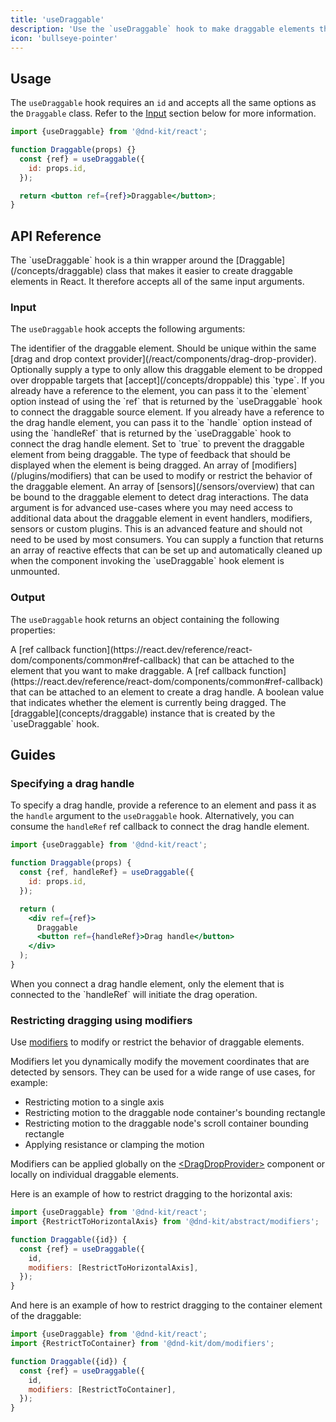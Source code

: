 ```yaml
---
title: 'useDraggable'
description: 'Use the `useDraggable` hook to make draggable elements that can dropped over droppable targets.'
icon: 'bullseye-pointer'
---
```



<Story id="react-draggable--example" height="125" hero />

## Usage

The `useDraggable` hook requires an `id` and accepts all the same options as the `Draggable` class. Refer to the [Input](#input) section below for more information.

```jsx
import {useDraggable} from '@dnd-kit/react';

function Draggable(props) {}
  const {ref} = useDraggable({
    id: props.id,
  });

  return <button ref={ref}>Draggable</button>;
}
```

## API Reference

<Note>
  The `useDraggable` hook is a thin wrapper around the [Draggable](/concepts/draggable) class that makes it easier to create draggable elements in React. It therefore accepts all of the same input arguments.
</Note>

### Input

The `useDraggable` hook accepts the following arguments:

<ParamField path="id" type="string | number" required>
  The identifier of the draggable element. Should be unique within the same [drag and drop context provider](/react/components/drag-drop-provider).
</ParamField>

<ParamField path="type" type="string | number | Symbol">
  Optionally supply a type to only allow this draggable element to be dropped over droppable targets that [accept](/concepts/droppable) this `type`.
</ParamField>

<ParamField path="element" type="Element | Ref<Element>">
  If you already have a reference to the element, you can pass it to the `element` option instead of using the `ref` that is returned by the `useDraggable` hook to connect the draggable source element.
</ParamField>

<ParamField path="handle" type="Element | Ref<Element>">
  If you already have a reference to the drag handle element, you can pass it to the `handle` option instead of using the `handleRef` that is returned by the `useDraggable` hook to connect the drag handle element.
</ParamField>

<ParamField path="disabled" type="boolean">
  Set to `true` to prevent the draggable element from being draggable.
</ParamField>

<ParamField path="feedback" type="'default' | 'clone' | 'move' | 'none'">
  The type of feedback that should be displayed when the element is being dragged.
</ParamField>

<ParamField path="modifiers" type="Modifier[]">
  An array of [modifiers](/plugins/modifiers) that can be used to modify or restrict the behavior of the draggable element.
</ParamField>

<ParamField path="sensors" type="Sensors[]">
  An array of [sensors](/sensors/overview) that can be bound to the draggable element to detect drag interactions.
</ParamField>

<ParamField path="data" type="{[key: string]: any}">
  The data argument is for advanced use-cases where you may need access to additional data about the draggable element in event handlers, modifiers, sensors or custom plugins.
</ParamField>

<ParamField path="effects" type="(manager: DragDropManager) => Effect[]">
  <Info>This is an advanced feature and should not need to be used by most consumers.</Info>
  You can supply a function that returns an array of reactive effects that can be set up and automatically cleaned up when the component invoking the `useDraggable` hook element is unmounted.
</ParamField>

### Output

The `useDraggable` hook returns an object containing the following properties:

<ResponseField name="ref" type="(element: Element) => void">
  A [ref callback function](https://react.dev/reference/react-dom/components/common#ref-callback) that can be attached to the element that you want to make draggable.
</ResponseField>

<ResponseField name="handleRef" type="(element: Element) => void">
  A [ref callback function](https://react.dev/reference/react-dom/components/common#ref-callback) that can be attached to an element to create a drag handle.
</ResponseField>

<ResponseField name="isDragSource" type="boolean">
  A boolean value that indicates whether the element is currently being dragged.
</ResponseField>

<ResponseField name="draggable" type="Draggable">
  The [draggable](concepts/draggable) instance that is created by the `useDraggable` hook.
</ResponseField>

## Guides

### Specifying a drag handle

To specify a drag handle, provide a reference to an element and pass it as the `handle` argument to the `useDraggable` hook. Alternatively, you can consume the `handleRef` ref callback to connect the drag handle element.

```jsx
import {useDraggable} from '@dnd-kit/react';

function Draggable(props) {
  const {ref, handleRef} = useDraggable({
    id: props.id,
  });

  return (
    <div ref={ref}>
      Draggable
      <button ref={handleRef}>Drag handle</button>
    </div>
  );
}
```

<Note>
  When you connect a drag handle element, only the element that is connected to the `handleRef` will initiate the drag operation.
</Note>

<Story id="react-draggable-drag-handles--drag-handle" />

### Restricting dragging using modifiers

Use [modifiers](/plugins/modifiers) to modify or restrict the behavior of draggable elements.

Modifiers let you dynamically modify the movement coordinates that are detected by sensors. They can be used for a wide range of use cases, for example:

- Restricting motion to a single axis
- Restricting motion to the draggable node container's bounding rectangle
- Restricting motion to the draggable node's scroll container bounding rectangle
- Applying resistance or clamping the motion

Modifiers can be applied globally on the [&lt;DragDropProvider&gt;](/react/components/drag-drop-provider) component or locally on individual draggable elements.

Here is an example of how to restrict dragging to the horizontal axis:

```jsx
import {useDraggable} from '@dnd-kit/react';
import {RestrictToHorizontalAxis} from '@dnd-kit/abstract/modifiers';

function Draggable({id}) {
  const {ref} = useDraggable({
    id,
    modifiers: [RestrictToHorizontalAxis],
  });
}
```

<Story id="react-draggable-modifiers--horizontal-axis" height="130" />

And here is an example of how to restrict dragging to the container element of the draggable:

```jsx
import {useDraggable} from '@dnd-kit/react';
import {RestrictToContainer} from '@dnd-kit/dom/modifiers';

function Draggable({id}) {
  const {ref} = useDraggable({
    id,
    modifiers: [RestrictToContainer],
  });
}
```

<Story id="react-draggable-modifiers--container-modifier" height="500" />
